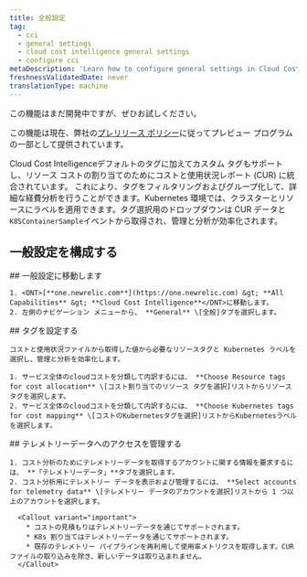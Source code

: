 ```yaml
---
title: 全般設定
tag:
  - cci
  - general settings
  - cloud cost intelligence general settings
  - configure cci
metaDescription: 'Learn how to configure general settings in Cloud Cost Intelligence, including account management, data retention, and notification preferences.'
freshnessValidatedDate: never
translationType: machine
---
```


<Callout title="プレビュー">
  この機能はまだ開発中ですが、ぜひお試しください。

  この機能は現在、弊社の[プレリリース ポリシー](/docs/licenses/license-information/referenced-policies/new-relic-pre-release-policy)に従ってプレビュー プログラムの一部として提供されています。
</Callout>

Cloud Cost Intelligenceデフォルトのタグに加えてカスタム タグもサポートし、リソース コストの割り当てのためにコストと使用状況レポート (CUR) に統合されています。 これにより、タグをフィルタリングおよびグループ化して、詳細な経費分析を行うことができます。Kubernetes 環境では、クラスターとリソースにラベルを適用できます。タグ選択用のドロップダウンは CUR データと`K8SContainerSample`イベントから取得され、管理と分析が効率化されます。

## 一般設定を構成する

<Steps>
  <Step>
    ## 一般設定に移動します

    1. <DNT>[**one.newrelic.com**](https://one.newrelic.com) &gt; **All Capabilities** &gt; **Cloud Cost Intelligence**</DNT>に移動します。
    2. 左側のナビゲーション メニューから、 **General** \[全般]タブを選択します。
  </Step>

  <Step>
    ## タグを設定する

    コストと使用状況ファイルから取得した値から必要なリソースタグと Kubernetes ラベルを選択し、管理と分析を効率化します。

    1. サービス全体のcloudコストを分類して内訳するには、 **Choose Resource tags for cost allocation** \[コスト割り当てのリソース タグを選択]リストからリソース タグを選択します。
    2. サービス全体のcloudコストを分類して内訳するには、 **Choose Kubernetes tags for cost mapping** \[コストのKubernetesタグを選択]リストからKubernetesラベルを選択します。
  </Step>

  <Step>
    ## テレメトリーデータへのアクセスを管理する

    1. コスト分析のためにテレメトリーデータを取得するアカウントに関する情報を要求するには、 **「テレメトリーデータ」**タブを選択します。
    2. コスト分析用にテレメトリー データを表示および管理するには、 **Select accounts for telemetry data** \[テレメトリー データのアカウントを選択]リストから 1 つ以上のアカウントを選択します。

      <Callout variant="important">
        * コストの見積もりはテレメトリーデータを通じてサポートされます。
        * K8s 割り当てはテレメトリーデータを通じてサポートされます。
        * 既存のテレメトリー パイプラインを再利用して使用率メトリクスを取得します。CUR ファイルの取り込みを除き、新しいデータは取り込まれません。
      </Callout>
  </Step>
</Steps>